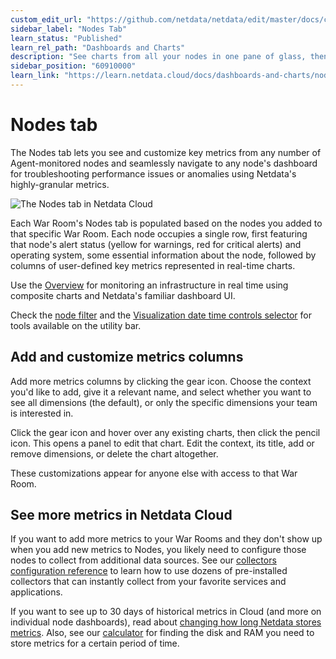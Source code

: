 ```yaml
---
custom_edit_url: "https://github.com/netdata/netdata/edit/master/docs/cloud/visualize/nodes.md"
sidebar_label: "Nodes Tab"
learn_status: "Published"
learn_rel_path: "Dashboards and Charts"
description: "See charts from all your nodes in one pane of glass, then dive in to embedded dashboards for granular troubleshooting of ongoing issues."
sidebar_position: "60910000"
learn_link: "https://learn.netdata.cloud/docs/dashboards-and-charts/nodes-tab"
---
```


# Nodes tab

The Nodes tab lets you see and customize key metrics from any number of Agent-monitored nodes and seamlessly navigate
to any node's dashboard for troubleshooting performance issues or anomalies using Netdata's highly-granular metrics.

![The Nodes tab in Netdata
Cloud](https://user-images.githubusercontent.com/1153921/119035218-2eebb700-b964-11eb-8b74-4ec2df0e457c.png)

Each War Room's Nodes tab is populated based on the nodes you added to that specific War Room. Each node occupies a
single row, first featuring that node's alert status (yellow for warnings, red for critical alerts) and operating
system, some essential information about the node, followed by columns of user-defined key metrics represented in
real-time charts.

Use the [Overview](/docs/dashboards-and-charts/home-overview-and-single-node-view) for monitoring an infrastructure in real time using
composite charts and Netdata's familiar dashboard UI.

Check the [node
filter](/docs/dashboards-and-charts/node-filter) and the [Visualization date time controls
selector](/docs/dashboards-and-charts/visualization-date-and-time-controls) for tools available on the utility bar.

## Add and customize metrics columns

Add more metrics columns by clicking the gear icon. Choose the context you'd like to add, give it a relevant name, and
select whether you want to see all dimensions (the default), or only the specific dimensions your team is interested in.

Click the gear icon and hover over any existing charts, then click the pencil icon. This opens a panel to
edit that chart. Edit the context, its title, add or remove dimensions, or delete the chart altogether.

These customizations appear for anyone else with access to that War Room.

## See more metrics in Netdata Cloud

If you want to add more metrics to your War Rooms and they don't show up when you add new metrics to Nodes, you likely
need to configure those nodes to collect from additional data sources. See our [collectors configuration reference](/docs/collecting-metrics/collectors-configuration) 
to learn how to use dozens of pre-installed collectors that can instantly collect from your favorite services and applications.

If you want to see up to 30 days of historical metrics in Cloud (and more on individual node dashboards), read about [changing how long Netdata stores metrics](/docs/netdata-agent/configuration/optimizing-metrics-database/change-how-long-netdata-stores-metrics). Also, see our
[calculator](/docs/netdata-agent/configuration/optimizing-metrics-database/change-how-long-netdata-stores-metrics#calculate-the-system-resources-ram-disk-space-needed-to-store-metrics)
for finding the disk and RAM you need to store metrics for a certain period of time.
